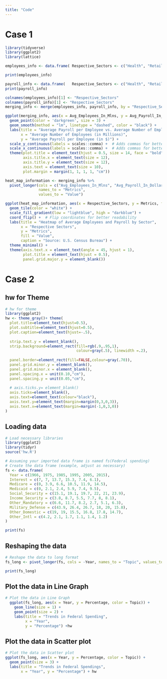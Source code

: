---
title: "Code"
---

# Case 1

```{r}
library(tidyverse)
library(ggplot2)
library(lattice)
```

```{r}
employees_info <- data.frame( Respective_Sectors <- c("Health", "Retail", "Accom & Food", "Admin & Waste",                         "Mfg.", "Prof. Serv.", "Constr.", "Finance",                          "Wholesale", "Transp.", "Other Serv.", "Edu.",                          "Co. Mgmt.", "Info.", "Real Est.", "Arts & Rec.",                          "Util.", "Mining & Oil", "Agri."),   Avg_Employees_In_Mlns = c(21.2, 15.9, 13.8, 13.6, 12.2, 10.2, 7.4, 6.8, 6.1, 6.1, 5.5, 3.7, 3.7, 3.6, 2.3, 2.3, 0.6, 0.5, 0.2) )

print(employees_info)
```

```{r}
payroll_info <- data.frame(   Respective_Sectors <- c("Health", "Retail", "Accom & Food", "Admin & Waste",                            "Mfg.", "Prof. Serv.", "Constr.", "Finance",                            "Wholesale", "Transp.", "Other Serv.", "Edu.",                            "Co. Mgmt.", "Info.", "Real Est.", "Arts & Rec.",                            "Util.", "Mining & Oil", "Agri."),   Avg_Payroll_In_Dollars = c(60435, 36685, 25598, 56285, 69846,                                105185, 72589, 123705, 87120, 56557,                                41702, 48193, 126844, 141904, 69496,                                47463, 121998, 109364, 52905)   )  
print(payroll_info)
```

```{r}
colnames(employees_info)[1] <- "Respective_Sectors" 
colnames(payroll_info)[1] <- "Respective_Sectors"  
merging_info <- merge(employees_info, payroll_info, by = "Respective_Sectors")
```

```{r}
ggplot(merging_info, aes(x = Avg_Employees_In_Mlns, y = Avg_Payroll_In_Dollars)) +   
  geom_point(color = 'darkgreen', size = 3) +   
  geom_smooth(method = "lm", linetype = "dashed", color = "black") +   
  labs(title = "Average Payroll per Employee vs. Average Number of Employees",
       x = "Average Number of Employees (in Millions)",        
       y = "Average Payroll per Employee (in $)") +   
  scale_y_continuous(labels = scales::comma) +  # Adds commas for better readability on Y-axis   
  scale_x_continuous(labels = scales::comma) +  # Adds commas for better readability on X-axis   
  theme(plot.title = element_text(hjust = 0.5, size = 14, face = "bold"),
        axis.title.x = element_text(size = 12),
        axis.title.y = element_text(size = 12),
        axis.text = element_text(size = 10),
        plot.margin = margin(1, 1, 1, 1, "cm"))
```

```{r}
heat_map_information <- merging_info %>%
  pivot_longer(cols = c("Avg_Employees_In_Mlns", "Avg_Payroll_In_Dollars"),
               names_to = "Metrics",
               values_to = "Value")

ggplot(heat_map_information, aes(x = Respective_Sectors, y = Metrics, fill = Value)) + 
  geom_tile(color = "white") + 
  scale_fill_gradient(low = "lightblue", high = "darkblue") + 
  coord_flip() +  # Flip coordinates for better readability 
  labs(title = "Heatmap of Average Employees and Payroll by Sector",
       x = "Respective Sectors",
       y = "Metrics",
       fill = "Value",
       caption = "Source: U.S. Census Bureau") +
  theme_minimal() +
  theme(axis.text.x = element_text(angle = 45, hjust = 1),
        plot.title = element_text(hjust = 0.5),
        panel.grid.major.y = element_blank())
```

# Case 2

## hw for Theme

```{r}
# hw for theme
library(ggplot2)
hw <- theme_gray()+ theme(
  plot.title=element_text(hjust=0.5),
  plot.subtitle=element_text(hjust=0.5),
  plot.caption=element_text(hjust=-.5),
  
  strip.text.y = element_blank(),
  strip.background=element_rect(fill=rgb(.9,.95,1),
                                colour=gray(.5), linewidth =.2),
  
  panel.border=element_rect(fill=FALSE,colour=gray(.70)),
  panel.grid.minor.y = element_blank(),
  panel.grid.minor.x = element_blank(),
  panel.spacing.x = unit(0.10,"cm"),
  panel.spacing.y = unit(0.05,"cm"),
  
  # axis.ticks.y= element_blank()
  axis.ticks=element_blank(),
  axis.text=element_text(colour="black"),
  axis.text.y=element_text(margin=margin(0,3,0,3)),
  axis.text.x=element_text(margin=margin(-1,0,3,0))
)

```

## Loading data

```{r}
# Load necessary libraries
library(ggplot2)
library(tidyr)
source('hw.R')

# Assuming your imported data frame is named fs(Federal spending)
# Create the data frame (example, adjust as necessary)
fs <- data.frame(
  Year = c(1966, 1975, 1985, 1995, 2005, 2015),
  Interest = c(7, 7, 13.7, 15.3, 7.4, 6.1),
  Medicare = c(0, 3.9, 6.6, 10.5, 11.9, 14.5),
  Medicaid = c(0, 2.1, 2.4, 5.9, 7.4, 9.5),
  Social_Security = c(15.1, 19.1, 19.7, 22, 21, 23.9),
  Income_Security = c(3.8, 8.7, 5.5, 7.7, 8, 8.1),
  Other_Mandatory = c(6.6, 11.7, 8.2, 2.7, 5.1, 6.3),
  Military_Defense = c(43.9, 26.4, 26.7, 18, 20, 15.8),
  Other_Domestic = c(19, 19, 15.5, 16.8, 17.8, 14.7),
  Other_Intl = c(4.2, 2.1, 1.7, 1.1, 1.4, 1.2)
)

print(fs)

```

## Reshaping the data

```{r}
# Reshape the data to long format
fs_long <- pivot_longer(fs, cols = -Year, names_to = "Topic", values_to = "Percentage")

print(fs_long)

```

## Plot the data in Line Graph

```{r}
# Plot the data in Line Graph
  ggplot(fs_long, aes(x = Year, y = Percentage, color = Topic)) +
    geom_line(size = 1) +
    geom_point(size = 2) +
    labs(title = "Trends in Federal Spending",
         x = "Year",
         y = "Percentage") +hw

```

## Plot the data in Scatter plot

```{r}
# Plot the data in Scatter plot
ggplot(fs_long, aes(x = Year, y = Percentage, color = Topic)) +
  geom_point(size = 3) +
  labs(title = "Trends in Federal Spendings",
       x = "Year", y = "Percentage") + hw

```
